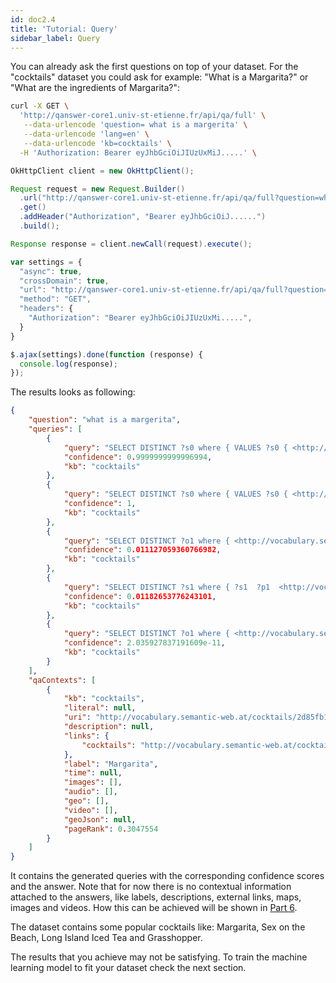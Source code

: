 ```yaml
---
id: doc2.4
title: 'Tutorial: Query'
sidebar_label: Query
---
```


You can already ask the first questions on top of your dataset. For the "cocktails" dataset you could ask for example: "What is a Margarita?" or "What are the ingredients of Margarita?":


<Tabs>
<TabItem value='bash' label='cURL' default>

```bash
curl -X GET \
  'http://qanswer-core1.univ-st-etienne.fr/api/qa/full' \
   --data-urlencode 'question= what is a margerita' \
   --data-urlencode 'lang=en' \
   --data-urlencode 'kb=cocktails' \
  -H 'Authorization: Bearer eyJhbGciOiJIUzUxMiJ.....' \
```

</TabItem>

<TabItem value='java' label='Java'>

```java
OkHttpClient client = new OkHttpClient();

Request request = new Request.Builder()
  .url("http://qanswer-core1.univ-st-etienne.fr/api/qa/full?question=what%20is%20a%20margerita&lang=en&kb=cocktails")
  .get()
  .addHeader("Authorization", "Bearer eyJhbGciOiJ......")
  .build();

Response response = client.newCall(request).execute();
```

</TabItem>

<TabItem value='js' label='JavaScript'>

```js
var settings = {
  "async": true,
  "crossDomain": true,
  "url": "http://qanswer-core1.univ-st-etienne.fr/api/qa/full?question=what%20is%20a%20margerita&lang=en&kb=cocktails",
  "method": "GET",
  "headers": {
    "Authorization": "Bearer eyJhbGciOiJIUzUxMi.....",
  }
}

$.ajax(settings).done(function (response) {
  console.log(response);
});
```

</TabItem>
</Tabs>

The results looks as following:

```json
{
    "question": "what is a margerita",
    "queries": [
        {
            "query": "SELECT DISTINCT ?s0 where { VALUES ?s0 { <http://vocabulary.semantic-web.at/cocktails/2d85fb1b-96cb-4c48-8df5-707032f34e71> }  } LIMIT 1000",
            "confidence": 0.9999999999996994,
            "kb": "cocktails"
        },
        {
            "query": "SELECT DISTINCT ?s0 where { VALUES ?s0 { <http://vocabulary.semantic-web.at/cocktails/2d85fb1b-96cb-4c48-8df5-707032f34e71> }  } LIMIT 1000",
            "confidence": 1,
            "kb": "cocktails"
        },
        {
            "query": "SELECT DISTINCT ?o1 where { <http://vocabulary.semantic-web.at/cocktails/2d85fb1b-96cb-4c48-8df5-707032f34e71>  ?p1  ?o1 . } limit 1000",
            "confidence": 0.011127059360766982,
            "kb": "cocktails"
        },
        {
            "query": "SELECT DISTINCT ?s1 where { ?s1  ?p1  <http://vocabulary.semantic-web.at/cocktails/2d85fb1b-96cb-4c48-8df5-707032f34e71> . } limit 1000",
            "confidence": 0.01182653776243101,
            "kb": "cocktails"
        },
        {
            "query": "SELECT DISTINCT ?o1 where { <http://vocabulary.semantic-web.at/cocktails/2d85fb1b-96cb-4c48-8df5-707032f34e71>  <http://www.w3.org/1999/02/22-rdf-syntax-ns#type>  ?o1 . } limit 1000",
            "confidence": 2.035927837191609e-11,
            "kb": "cocktails"
        }
    ],
    "qaContexts": [
        {
            "kb": "cocktails",
            "literal": null,
            "uri": "http://vocabulary.semantic-web.at/cocktails/2d85fb1b-96cb-4c48-8df5-707032f34e71",
            "description": null,
            "links": {
                "cocktails": "http://vocabulary.semantic-web.at/cocktails/2d85fb1b-96cb-4c48-8df5-707032f34e71"
            },
            "label": "Margarita",
            "time": null,
            "images": [],
            "audio": [],
            "geo": [],
            "video": [],
            "geoJson": null,
            "pageRank": 0.3047554
        }
    ]
}
```


It contains the generated queries with the corresponding confidence scores and the answer. Note that for now there is no contextual information attached to the answers, like labels, descriptions, external links, maps, images and videos. How this can be achieved
will be shown in [Part 6](/docs/doc2.6).

The dataset contains some popular cocktails like: Margarita, Sex on the Beach, Long Island Iced Tea and Grasshopper.

The results that you achieve may not be satisfying. To train the machine learning model to fit your dataset check the next section.
